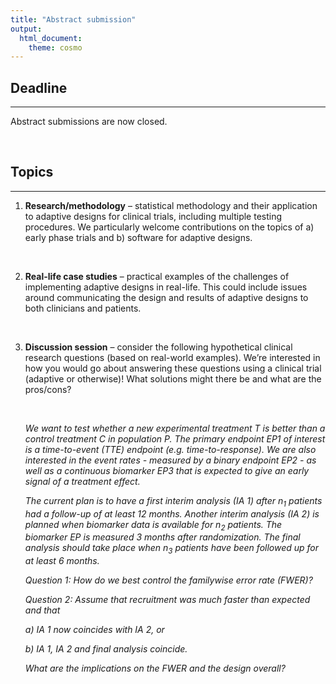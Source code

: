 ```yaml
---
title: "Abstract submission"
output:
  html_document:
    theme: cosmo
---
```


<!-- <style type="text/css"> -->

<!-- body { -->

<!--  background-image: url("coming_soon.jpg"); -->

<!--  background-position: center top; -->

<!--  background-size: 100% auto; -->

<!-- } -->

<!-- </style>  -->

```{=html}
<style type="text/css">
h1.title {
  font-size: 36px;
  color: DarkRed;
  text-align: center;
}
</style>
```
<!-- ![](images/coming_soon3.gif){width=100%} -->

## Deadline

<hr>

Abstract submissions are now closed.

<br>

## Topics

<hr>

<ol>

<li><b>Research/methodology</b> -- statistical methodology and their application to adaptive designs for clinical trials, including multiple testing procedures. We particularly welcome contributions on the topics of a) early phase trials and b) software for adaptive designs.</li> <br>

<li><b>Real-life case studies</b> -- practical examples of the challenges of implementing adaptive designs in real-life. This could include issues around communicating the design and results of adaptive designs to both clinicians and patients.</li> <br>

<li><b>Discussion session</b> -- consider the following hypothetical clinical research questions (based on real-world examples). We're interested in how you would go about answering these questions using a clinical trial (adaptive or otherwise)! What solutions might there be and what are the pros/cons?</li> <br>

<em>We want to test whether a new experimental treatment T is better than a control treatment C in population P. The primary endpoint EP1 of interest is a time-to-event (TTE) endpoint (e.g. time-to-response). We are also interested in the event rates - measured by a binary endpoint EP2 - as well as a continuous biomarker EP3 that is expected to give an early signal of a treatment effect.</em>

<em>The current plan is to have a first interim analysis (IA 1) after n<sub>1</sub> patients had a follow-up of at least 12 months. Another interim analysis (IA 2) is planned when biomarker data is available for n<sub>2</sub> patients. The biomarker EP is measured 3 months after randomization. The final analysis should take place when n<sub>3</sub> patients have been followed up for at least 6 months.</em>

<em>Question 1: How do we best control the familywise error rate (FWER)?</em>

<em>Question 2: Assume that recruitment was much faster than expected and that</em>

<em>a) IA 1 now coincides with IA 2, or </em>

<em>b) IA 1, IA 2 and final analysis coincide. </em>

<em> What are the implications on the FWER and the design overall? </em>

</ol>

